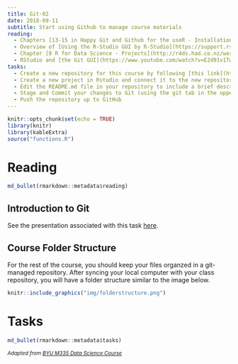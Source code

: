 ```yaml
---
title: Git-02
date: 2018-09-11 
subtitle: Start using Github to manage course materials
reading:
  - Chapters [13-15 in Happy Git and Github for the useR - Installation](http://happygitwithr.com){target='blank'}
  - Overview of [Using the R-Studio GUI by R-Studio](https://support.rstudio.com/hc/en-us/articles/200532077-Version-Control-with-Git-and-SVN){target='blank'}
  - Chapter [8 R for Data Science - Projects](http://r4ds.had.co.nz/workflow-projects.html){target='blank'}
  - RStudio and [the Git GUI](https://www.youtube.com/watch?v=E2d91v1Twcc){target='blank'}
tasks:
  - Create a new repository for this course by following [this link](https://classroom.github.com/a/etsQwbE7).  
  - Create a new project in Rstudio and connect it to the new repository in GitHub (these are labeled `YEAR-GEO503-GITHUBUSERNAME`). Helpful instructions are [here](http://happygitwithr.com/rstudio-git-github.html#clone-the-new-github-repository-to-your-computer-via-rstudio)
  - Edit the README.md file in your repository to include a brief description of the repository (e.g. "Coursework for Spatial Data Science").
  - Stage and Commit your changes to Git (using the git tab in the upper right of RStudio)
  - Push the repository up to GitHub
---
```


```r

knitr::opts_chunk$set(echo = TRUE)
library(knitr)
library(kableExtra)
source("functions.R")

```

# Reading

```r
md_bullet(rmarkdown::metadata$reading)
```

## Introduction to Git

See the presentation associated with this task [here](presentations/Week03_Git.html).

## Course Folder Structure

For the rest of the course, you should keep your files organzed in a git-managed repository.  After syncing your local computer with your class repository, you will have a folder structure similar to the image below.


```r
knitr::include_graphics("img/folderstructure.png")
```

# Tasks

```r
md_bullet(rmarkdown::metadata$tasks)
```

<i> <small> Adapted from [BYU M335 Data Science Course](https://byuistats.github.io/M335) </small> </i>

